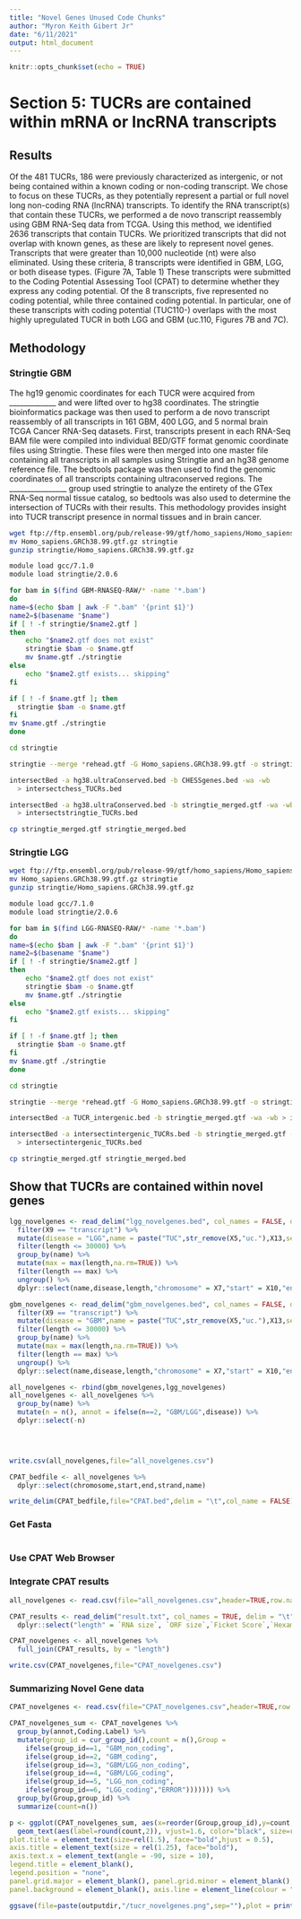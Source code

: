```yaml
---
title: "Novel Genes Unused Code Chunks"
author: "Myron Keith Gibert Jr"
date: "6/11/2021"
output: html_document
---
```


```r
knitr::opts_chunk$set(echo = TRUE)
```


# Section 5: TUCRs are contained within mRNA or lncRNA transcripts

## Results 

Of the 481 TUCRs, 186 were previously characterized as intergenic, or not being contained within a known coding or non-coding transcript.  We chose to focus on these TUCRs, as they potentially represent a partial or full novel long non-coding RNA (lncRNA) transcripts.  To identify the RNA transcript(s) that contain these TUCRs, we performed a de novo transcript reassembly using GBM RNA-Seq data from TCGA.  Using this method, we identified 2636 transcripts that contain TUCRs.  We prioritized transcripts that did not overlap with known genes, as these are likely to represent novel genes.  Transcripts that were greater than 10,000 nucleotide (nt) were also eliminated.  Using these criteria, 8 transcripts were identified in GBM, LGG, or both disease types. (Figure 7A, Table 1)  These transcripts were submitted to the Coding Potential Assessing Tool (CPAT) to determine whether they express any coding potential.  Of the 8 transcripts, five represented no coding potential, while three contained coding potential.  In particular, one of these transcripts with coding potential (TUC110-) overlaps with the most highly upregulated TUCR in both LGG and GBM (uc.110, Figures 7B and 7C).

## Methodology

### Stringtie GBM

The hg19 genomic coordinates for each TUCR were acquired from _____________ and were lifted over to hg38 coordinates. The stringtie bioinformatics package was then used to perform a de novo transcript reassembly of all transcripts in 161 GBM, 400 LGG, and 5 normal brain TCGA Cancer RNA-Seq datasets.  First, transcripts present in each RNA-Seq BAM file were compiled into individual BED/GTF format genomic coordinate files using Stringtie.  These files were then merged into one master file containing all transcripts in all samples using Stringtie and an hg38 genome reference file.  The bedtools package was then used to find the genomic coordinates of all transcripts containing ultraconserved regions.  The ________________ group used stringtie to analyze the entirety of the GTex RNA-Seq normal tissue catalog, so bedtools was also used to determine the intersection of TUCRs with their results.  This methodology provides insight into TUCR transcript presence in normal tissues and in brain cancer.

```bash
wget ftp://ftp.ensembl.org/pub/release-99/gtf/homo_sapiens/Homo_sapiens.GRCh38.99.gtf.gz
mv Homo_sapiens.GRCh38.99.gtf.gz stringtie
gunzip stringtie/Homo_sapiens.GRCh38.99.gtf.gz

module load gcc/7.1.0
module load stringtie/2.0.6

for bam in $(find GBM-RNASEQ-RAW/* -name '*.bam')
do
name=$(echo $bam | awk -F ".bam" '{print $1}')
name2=$(basename "$name")
if [ ! -f stringtie/$name2.gtf ] 
then
    echo "$name2.gtf does not exist"
    stringtie $bam -o $name.gtf
    mv $name.gtf ./stringtie
else
    echo "$name2.gtf exists... skipping"
fi

if [ ! -f $name.gtf ]; then
  stringtie $bam -o $name.gtf
fi
mv $name.gtf ./stringtie
done

cd stringtie

stringtie --merge *rehead.gtf -G Homo_sapiens.GRCh38.99.gtf -o stringtie_merged.gtf

intersectBed -a hg38.ultraConserved.bed -b CHESSgenes.bed -wa -wb 
  > intersectchess_TUCRs.bed

intersectBed -a hg38.ultraConserved.bed -b stringtie_merged.gtf -wa -wb 
  > intersectstringtie_TUCRs.bed

cp stringtie_merged.gtf stringtie_merged.bed
```

### Stringtie LGG

```bash
wget ftp://ftp.ensembl.org/pub/release-99/gtf/homo_sapiens/Homo_sapiens.GRCh38.99.gtf.gz
mv Homo_sapiens.GRCh38.99.gtf.gz stringtie
gunzip stringtie/Homo_sapiens.GRCh38.99.gtf.gz

module load gcc/7.1.0
module load stringtie/2.0.6

for bam in $(find LGG-RNASEQ-RAW/* -name '*.bam')
do
name=$(echo $bam | awk -F ".bam" '{print $1}')
name2=$(basename "$name")
if [ ! -f stringtie/$name2.gtf ] 
then
    echo "$name2.gtf does not exist"
    stringtie $bam -o $name.gtf
    mv $name.gtf ./stringtie
else
    echo "$name2.gtf exists... skipping"
fi

if [ ! -f $name.gtf ]; then
  stringtie $bam -o $name.gtf
fi
mv $name.gtf ./stringtie
done

cd stringtie

stringtie --merge *rehead.gtf -G Homo_sapiens.GRCh38.99.gtf -o stringtie_merged.gtf

intersectBed -a TUCR_intergenic.bed -b stringtie_merged.gtf -wa -wb > intersectintergenic_TUCRs.bed

intersectBed -a intersectintergenic_TUCRs.bed -b stringtie_merged.gtf -wa -wb 
  > intersectintergenic_TUCRs.bed

cp stringtie_merged.gtf stringtie_merged.bed
```

## Show that TUCRs are contained within novel genes

```r
lgg_novelgenes <- read_delim("lgg_novelgenes.bed", col_names = FALSE, delim = "\t",skip_empty_rows = FALSE) %>%     dplyr::select(X5,X7,X9,X10,X11,X13) %>%
  filter(X9 == "transcript") %>%
  mutate(disease = "LGG",name = paste("TUC",str_remove(X5,"uc."),X13,sep = ""), length = X11-X10) %>%
  filter(length <= 30000) %>%
  group_by(name) %>%
  mutate(max = max(length,na.rm=TRUE)) %>%
  filter(length == max) %>%
  ungroup() %>%
  dplyr::select(name,disease,length,"chromosome" = X7,"start" = X10,"end" = X11, "strand" = X13)

gbm_novelgenes <- read_delim("gbm_novelgenes.bed", col_names = FALSE, delim = "\t",skip_empty_rows = FALSE) %>%     dplyr::select(X5,X7,X9,X10,X11,X13) %>%
  filter(X9 == "transcript") %>%
  mutate(disease = "GBM",name = paste("TUC",str_remove(X5,"uc."),X13,sep = ""), length = X11-X10) %>%
  filter(length <= 30000) %>%
  group_by(name) %>%
  mutate(max = max(length,na.rm=TRUE)) %>%
  filter(length == max) %>%
  ungroup() %>%
  dplyr::select(name,disease,length,"chromosome" = X7,"start" = X10,"end" = X11, "strand" = X13)

all_novelgenes <- rbind(gbm_novelgenes,lgg_novelgenes) 
all_novelgenes <- all_novelgenes %>%
  group_by(name) %>%
  mutate(n = n(), annot = ifelse(n==2, "GBM/LGG",disease)) %>%
  dplyr::select(-n)


  

write.csv(all_novelgenes,file="all_novelgenes.csv")

CPAT_bedfile <- all_novelgenes %>%
  dplyr::select(chromosome,start,end,strand,name)

write_delim(CPAT_bedfile,file="CPAT.bed",delim = "\t",col_name = FALSE)

```

### Get Fasta

```bash

```

### Use CPAT Web Browser

### Integrate CPAT results

```r
all_novelgenes <- read.csv(file="all_novelgenes.csv",header=TRUE,row.names=1)

CPAT_results <- read_delim("result.txt", col_names = TRUE, delim = "\t",skip_empty_rows = FALSE) %>%
  dplyr::select("length" = `RNA size`, `ORF size`,`Ficket Score`,`Hexamer Score`,`Coding Probability`,`Coding Label`)

CPAT_novelgenes <- all_novelgenes %>%
  full_join(CPAT_results, by = "length")

write.csv(CPAT_novelgenes,file="CPAT_novelgenes.csv")

```


### Summarizing Novel Gene data

``` r

CPAT_novelgenes <- read.csv(file="CPAT_novelgenes.csv",header=TRUE,row.names=1)

CPAT_novelgenes_sum <- CPAT_novelgenes %>%
  group_by(annot,Coding.Label) %>% 
  mutate(group_id = cur_group_id(),count = n(),Group = 
    ifelse(group_id==1, "GBM_non_coding",
    ifelse(group_id==2, "GBM_coding",
    ifelse(group_id==3, "GBM/LGG_non_coding",
    ifelse(group_id==4, "GBM/LGG_coding",
    ifelse(group_id==5, "LGG_non_coding",
    ifelse(group_id==6, "LGG_coding","ERROR"))))))) %>%
  group_by(Group,group_id) %>%
  summarize(count=n())

p <- ggplot(CPAT_novelgenes_sum, aes(x=reorder(Group,group_id),y=count,fill=Group)) + geom_bar(stat="identity", width = 0.7, color="black") +
  geom_text(aes(label=round(count,2)), vjust=1.6, color="black", size=rel(4)) + ggtitle(paste("Some intergenic TUCRs are \n contained within Novel Genes")) + xlab("Disease") + ylab("Number of Genes") + theme(
plot.title = element_text(size=rel(1.5), face="bold",hjust = 0.5),
axis.title = element_text(size = rel(1.25), face="bold"),
axis.text.x = element_text(angle = -90, size = 10),
legend.title = element_blank(),
legend.position = "none",
panel.grid.major = element_blank(), panel.grid.minor = element_blank(),
panel.background = element_blank(), axis.line = element_line(colour = "black"))

ggsave(file=paste(outputdir,"/tucr_novelgenes.png",sep=""),plot = print(p), width = 5, height = 5, dpi = 300) 
  

```

